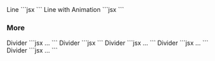 
<Demo>
	<Demo.Title>Line</Demo.Title>
	<Demo.Preview resize>
		<Divider shape="line1" c="black"/>
		<Divider shape="line2" c="black"/>
		<Divider shape="line3" c="black"/>
	</Demo.Preview>
	<Demo.Code>
		```jsx
		<Divider shape="line1" c="black"/>
		<Divider shape="line2" c="black"/>
		<Divider shape="line3" c="black"/>
		```
	</Demo.Code>
</Demo>

<Demo>
	<Demo.Title>Line with Animation</Demo.Title>
	<Demo.Preview resize>
		<Divider shape="line1" isAnimation c="black"/>
		<Divider shape="line2" isAnimation c="black"/>
		<Divider shape="line3" isAnimation c="black"/>
	</Demo.Preview>
	<Demo.Code>
		```jsx
		<Divider shape="line1" isAnimation c="black"/>
		<Divider shape="line2" isAnimation c="black"/>
		<Divider shape="line3" isAnimation c="black"/>
		```
	</Demo.Code>
</Demo>


### More
<Demo>
	<Demo.Title>Divider</Demo.Title>
	<Demo.Preview resize alignfull>
		<Box alignfull bgc="#e5e5e5" c="black">
			<Divider shape="line1" c="white" isFlip/>
			<Box isFlow py={40} px={40}>
				<DammyText />
				<DammyText length="l" />
			</Box>
			<Divider shape="line1" c="white" />
		</Box>
	</Demo.Preview>
	<Demo.Code>
		```jsx
		<Box alignfull bgc="#e5e5e5" c="black">
			<Divider shape="line1" c="white" isFlip/>
			<Box isFlow py={40} px={40}>...</Box>
			<Divider shape="line1" c="white" />
		</Box>
		```
	</Demo.Code>
</Demo>

<Demo>
	<Demo.Title>Divider</Demo.Title>
	<Demo.Preview resize alignfull>
		<Box alignfull bgc="#e5e5e5" c="black">
			<Divider shape="line1" c="white" level={-2.5} isFlip/>
			<Box isFlow py={40} px={40}>
				<DammyText />
				<DammyText length="l" />
			</Box>
			<Divider shape="line1" c="white" level={-2.5}/>
		</Box>
	</Demo.Preview>
	<Demo.Code>
		```jsx
		<Box alignfull bgc="#e5e5e5" c="black">
			<Divider shape="line1" c="white" level={-2.5} isFlip/>
			<Box isFlow py={40} px={40}>
				<DammyText />
				<DammyText length="l" />
			</Box>
			<Divider shape="line1" c="white" level={-2.5}/>
		</Box>
		```
	</Demo.Code>
</Demo>


<Demo>
	<Demo.Title>Divider</Demo.Title>
	<Demo.Preview resize alignfull>
		<Box alignfull bgc="#e5e5e5" c="black">
			<Divider shape="line2" c="white" isFlip/>
			<Box isFlow py={40} px={40}>
				<DammyText />
				<DammyText length="l" />
			</Box>
			<Divider shape="line2" c="white" />
		</Box>
	</Demo.Preview>
	<Demo.Code>
		```jsx
		<Box alignfull bgc="#e5e5e5" c="black">
			<Divider shape="line2" c="white" isFlip/>
			<Box isFlow py={40} px={40}>...</Box>
			<Divider shape="line2" c="white" />
		</Box>
		```
	</Demo.Code>
</Demo>


<Demo>
	<Demo.Title>Divider</Demo.Title>
	<Demo.Preview resize alignfull>
		<Box alignfull bgc="#e5e5e5" c="black">
			<Divider shape="line3" c="white" isFlip/>
			<Box isFlow py={40} px={40}>
				<DammyText />
				<DammyText length="l" />
			</Box>
			<Divider shape="line3" c="white" />
		</Box>
	</Demo.Preview>
	<Demo.Code>
		```jsx
		<Box alignfull bgc="#e5e5e5" c="black">
			<Divider shape="line3" c="white" isFlip/>
			<Box isFlow py={40} px={40}>...</Box>
			<Divider shape="line3" c="white" />
		</Box>
		```
	</Demo.Code>
</Demo>

<Demo>
	<Demo.Title>Divider</Demo.Title>
	<Demo.Preview resize alignfull>
		<Box alignfull bgc="#e5e5e5" c="black">
			<Divider shape="line3" isAnimation c="white" isFlip/>
			<Box isFlow py={40} px={40}>
				<DammyText />
				<DammyText length="l" />
			</Box>
			<Divider shape="line3" isAnimation c="white" />
		</Box>
	</Demo.Preview>
	<Demo.Code>
		```jsx
		<Box alignfull bgc="#e5e5e5" c="black">
			<Divider shape="line3" isAnimation c="white" isFlip/>
			<Box isFlow py={40} px={40}>...</Box>
			<Divider shape="line3" isAnimation c="white" />
		</Box>
		```
	</Demo.Code>
</Demo>
